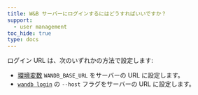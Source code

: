 ```yaml
---
title: W&B サーバーにログインするにはどうすればいいですか？
support:
  - user management
toc_hide: true
type: docs
---
```

ログイン URL は、次のいずれかの方法で設定します:

- [環境変数](/ja/models/track/environment-variables/) `WANDB_BASE_URL` をサーバーの URL に設定します。
- [`wandb login`](/ja/models/ref/cli/wandb-login) の `--host` フラグをサーバーの URL に設定します。
